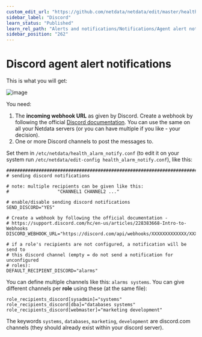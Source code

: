 ```yaml
---
custom_edit_url: "https://github.com/netdata/netdata/edit/master/health/notifications/discord/README.md"
sidebar_label: "Discord"
learn_status: "Published"
learn_rel_path: "Alerts and notifications/Notifications/Agent alert notifications"
sidebar_position: "262"
---
```



# Discord agent alert notifications

This is what you will get:

![image](https://cloud.githubusercontent.com/assets/7321975/22215935/b49ede7e-e162-11e6-98d0-ae8541e6b92e.png)

You need:

1.  The **incoming webhook URL** as given by Discord. Create a webhook by following the official [Discord documentation](https://support.discord.com/hc/en-us/articles/228383668-Intro-to-Webhooks). You can use the same on all your Netdata servers (or you can have multiple if you like - your decision).
2.  One or more Discord channels to post the messages to.

Set them in `/etc/netdata/health_alarm_notify.conf` (to edit it on your system run `/etc/netdata/edit-config health_alarm_notify.conf`), like this:

```
###############################################################################
# sending discord notifications

# note: multiple recipients can be given like this:
#                  "CHANNEL1 CHANNEL2 ..."

# enable/disable sending discord notifications
SEND_DISCORD="YES"

# Create a webhook by following the official documentation -
# https://support.discord.com/hc/en-us/articles/228383668-Intro-to-Webhooks
DISCORD_WEBHOOK_URL="https://discord.com/api/webhooks/XXXXXXXXXXXXX/XXXXXXXXXXXXXXXXXXXXXXXXXXXXXX"

# if a role's recipients are not configured, a notification will be send to
# this discord channel (empty = do not send a notification for unconfigured
# roles):
DEFAULT_RECIPIENT_DISCORD="alarms"
```

You can define multiple channels like this: `alarms systems`.
You can give different channels per **role** using these (at the same file):

```
role_recipients_discord[sysadmin]="systems"
role_recipients_discord[dba]="databases systems"
role_recipients_discord[webmaster]="marketing development"
```

The keywords `systems`, `databases`, `marketing`, `development` are discord.com channels (they should already exist within your discord server).

